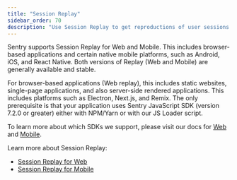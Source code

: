 ```yaml
---
title: "Session Replay"
sidebar_order: 70
description: "Use Session Replay to get reproductions of user sessions to improve your app experience."
---
```


Sentry supports Session Replay for Web and Mobile. This includes browser-based applications and certain native mobile platforms, such as Android, iOS, and React Native. Both versions of Replay (Web and Mobile) are generally available and stable.

For browser-based applications (Web replay), this includes static websites, single-page applications, and also server-side rendered applications. This includes platforms such as Electron, Next.js, and Remix. The only prerequisite is that your application uses Sentry JavaScript SDK (version 7.2.0 or greater) either with NPM/Yarn or with our JS Loader script.

To learn more about which SDKs we support, please visit our docs for [Web](web/getting-started/#supported-sdks) and [Mobile](mobile/#sdks-supported).

Learn more about Session Replay:

* [Session Replay for Web](web/)
* [Session Replay for Mobile](mobile/)

